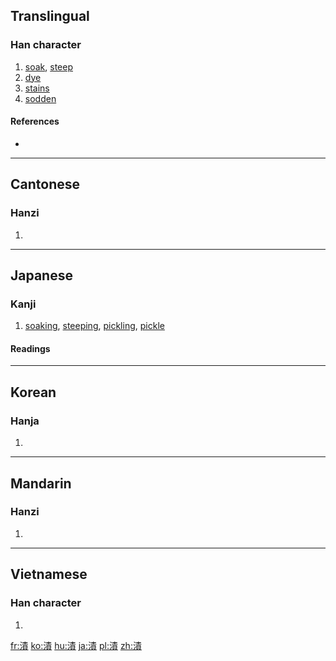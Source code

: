 {{also|渍}}
==Translingual==

===Han character===
{{Han char|rn=85|rad=水|as=11|sn=14|four=3518<sub>6</sub>|canj=水手一金 (EQMC)}}

# [[soak]], [[steep]]
# [[dye]]
# [[stains]]
# [[sodden]]

====References====
* {{Han ref|kx=0647.010|dkj=18167|dj=1057.010|hdz=31712.070|uh=6F2C|ud=28460|bh=BA7B|bd=47739}}

----

==Cantonese==

===Hanzi===
{{yue-hanzi|jyut=|y=ji3|sim=渍}}

# {{defn|lang=yue|sort=水11}}

----

==Japanese==

===Kanji===
{{ja-kanji|grade=c|rs=水11}}

# [[soak]]ing, [[steep#Verb|steep]]ing, [[pickling]], [[pickle]]

====Readings====
{{ja-readings
|on=[[し]] (shi)
|kun=[[あわたす|あわた.す]] (awata.su), [[つく|つ.く]] (tsu.ku), [[つかる|つ.かる]] (tsu.karu), [[つける|つ.ける]] (tsu.keru), [[つけ|つ.け]] (tsu.ke), [[つけ]] (tsuke), [[なずく|なず.く]] (nazu.ku), [[ひつ|ひ.つ]] (hi.tsu), [[ひず|ひ.ず]] (hi.zu), [[ひずつ|ひず.つ]] (hizu.tsu), [[ひたる|ひた.る]] (hita.ru), [[ひたす|ひた.す]] (hita.su)
}}

{{attention|ja|key=つけ|comment=Needs POSes, etyms, pronunciations, etc.}}

----

==Korean==

===Hanja===
{{ko-hanja|hangeul=지|eumhun=|rv=ji|mr=chi|y=ci}}

# {{defn|lang=ko|sort=水11}}

----

==Mandarin==

===Hanzi===
{{cmn-hanzi|sim=渍|pin=[[qì]] ([[qi4]]), [[sè]] ([[se4]]), [[zì]] ([[zi4]])|wg=ch'i<sup>4</sup>, se<sup>4</sup>, tzu<sup>4</sup>}}

# {{defn|lang=cmn|sort=水11}}

----

==Vietnamese==

===Han character===
{{vi-hantu|[[tí]], [[tứ]]|rs=水11}}

# {{defn|lang=vi|sort=水11}}

[[fr:漬]]
[[ko:漬]]
[[hu:漬]]
[[ja:漬]]
[[pl:漬]]
[[zh:漬]]